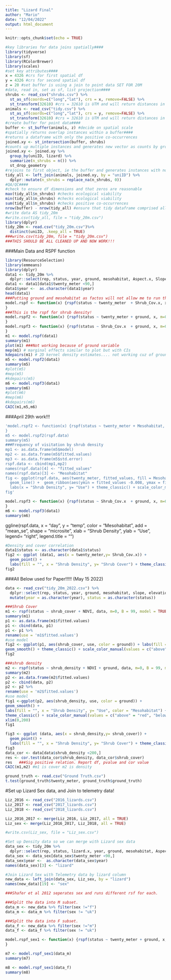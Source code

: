 ```yaml
---
title: "Lizard Final"
author: "Mario"
date: "12/04/2022"
output: html_document
---
```


```r
knitr::opts_chunk$set(echo = TRUE)
```
```r
#key libraries for data joins spatially####
library(tidyverse)
library(sf)
library(RColorBrewer)
library(scales)
#set key attributes####
x = 4326 #crs for first spatial df
y = 4326 #crs for second spatial df
z = 20 #set buffer is using a join to point data SET FOR 20M
#data, read in, set as sf, list projection####
shrubs <- read_csv("shrubs.csv") %>% 
  st_as_sf(coords=c("long","lat"), crs = x, remove=FALSE) %>% 
  st_transform(32610) #crs = 32610 is UTM and will return distances in meters
animals <- read_csv("tidy.csv") %>% 
  st_as_sf(coords=c("long","lat"), crs = y, remove=FALSE) %>% 
  st_transform(32610) #crs = 32610 is UTM and will return distances in meters
#create buffer for point data####
buffer <- st_buffer(animals, z) #decide on spatial scale
#spatially returns overlap instances within a buffer####
#returns a dataframe with only the positive co-occurrences
joined.xy <- st_intersection(buffer, shrubs)
#counts up multiple instances and generates new vector as counts by grouping factors####
joined.xy <- joined.xy %>% 
  group_by(uniID, lizard) %>% 
  summarize(n_shrubs = n()) %>% 
  st_drop_geometry
#rejoins to first object, ie the buffer and generates instances with no overlaps as zero####
tidy_all <- left_join(animals, joined.xy, by = "uniID") %>% 
  dplyr::mutate(n_shrubs = replace_na(n_shrubs, 0))
#QA/QC####
#check to ensure df dimensions and that zeros are reasonable
max(tidy_all$n_shrubs) #checks ecological viability
min(tidy_all$n_shrubs) #checks ecological viability
sum(tidy_all$n_shrubs) #checks positive co-occurrences
nrow(buffer) - nrow(tidy_all) #ensure that tidy dataframe comprised all buffers
#write data AS tidy_20m
#write.csv(tidy_all, file = "tidy_20m.csv")
library(dplyr)
tidy_20m <- read.csv("tidy_20m.csv")%>%
  distinct(uniID, .keep_all = TRUE)
###write.csv(tidy_20m, file = "tidy_20m.csv")
###THIS SHOULD BE ALL CLEANED UP AND NOW WORK!!!
```
###Main Data and RSPF function
```r
library(ResourceSelection)
library(emmeans)
library(dplyr)
data1 <- tidy_20m %>%
  dplyr::select(rep, status, year, ground, mesohabitat, Aspect.x, Slope.x, Elev.x, KDF.x, Shrub_Cov.x, NDVI.x, Solar.x, aspect.cat, twenty_meter)
data1 <- data1[data1$twenty_meter <90,]
data1$year <-  as.character(data1$year)
head(data1)
###Putting ground and mesohabitat as factos will not allow me to run the plot, mep or kdepairs
model.rspf <- function(x) {rspf(status ~ twenty_meter  + Shrub_Cov.x, x, m=0, B = 99, model = TRUE)
}
###This is the rspf for shrub density!
model.rspf2 <- function(x) {rspf(status ~ twenty_meter + ground, x, m=0, B = 99, model = TRUE)
}
model.rspf3 <- function(x) {rspf(status ~ Shrub_Cov.x  + ground, x, m=0, B = 99, model = TRUE)
}
m1 <- model.rspf(data1)
summary(m1)
plot(m1) ###Not working because of ground variable
mep(m1) # marginal effects similar to plot but with CIs
kdepairs(m1) # 2D kernel density estimates.... not working cuz of ground variabl
m5 <- model.rspf2(data1)
summary(m5)
#plot(m5) 
#mep(m5)
#kdepairs(m5)
m6 <- model.rspf3(data1)
summary(m6)
#plot(m6) 
#mep(m6)
#kdepairs(m6)
CAIC(m1,m5,m6)
```

###April 29th work!!!
```r
'model.rspf2 <- function(x) {rspf(status ~ twenty_meter + Mesohabitat, x, m=0, B = 95, model = TRUE)
}
m5 <- model.rspf2(rspf.data)
summary(m5)
###Frequency of visitation by shrub density
mp1 <- as.data.frame(m5$model)
mp2 <- as.data.frame(m5$fitted.values)
mp3 <- as.data.frame(m5$std.error)
rspf.data <- cbind(mp1,mp2)
names(rspf.data)[4] <- "fitted_values"
names(rspf.data)[3] <- "Mesohabitat"
fig <- ggplot(rspf.data, aes(twenty_meter, fitted_values, fill = Mesohabitat)) +
  geom_line() +  geom_ribbon(aes(ymin = fitted_values -0.008, ymax = fitted_values +0.008, fill = Mesohabitat), alpha = 0.4)+
  labs(x = "Shrub Density", y= "Use") + theme_classic() + scale_color_manual(values = c("above" = "red", "below" = "dark blue")) + geom_line(aes(y = fitted_values))+ scale_fill_manual(values=c("red", "dark blue"), name="Mesohabitat") + theme(aspect.ratio = 1)
fig'
```

```r
model.rspf3 <- function(x) {rspf(status ~ Shrub_Cov.x  + ground, x, m=0, B = 99, model = TRUE)
}
m6 <- model.rspf3(data1)
summary(m6)
```

ggline(rspf.data, x = "day", y = "temp", color = "Mesohabitat",
 add = "mean_se", shape = "microsite", xlab = "Shrub Density", ylab = "Use", legend= "right", legend.title = "")
```r
#Density and cover correlation
data1$status <- as.character(data1$status)
fig2 <- ggplot (data1, aes(x = twenty_meter,y= Shrub_Cov.x)) +
  geom_point() +
  labs(fill = "", x = "Shrub Density", y= "Shrub Cover") + theme_classic() +  scale_color_manual(values = c("0" = "red", "1" = "dark blue")) + labs(fill = "Status") + theme(aspect.ratio = 1)  + xlim(0,60) + labs(color = "Mesohabitat") + geom_smooth(method = lm, se=F)
fig2 
```
###All Below used for Paper!!!!! (May 15 2022)
```r
data <- read_csv("tidy_20m_2022.csv") %>%
  dplyr::select(rep, status, year, ground, mesohabitat, slope, elevation, shrub_cover, shrub_density, NDVI, solar) %>%
  mutate(year = as.character(year), status = as.character(status))
```
```r
###Shrub Cover
m1 <- rspf(status ~ shrub_cover + NDVI, data, m=0, B = 99, model = TRUE)
summary(m1)
p1 <- as.data.frame(m1$fitted.values)
p1 <- cbind(data, p1)
p1 <- p1 %>%
rename(use = 'm1$fitted.values')
#use model
fig2 <- ggplot(p1, aes(shrub_cover, use, color = ground)) + labs(fill = "", x = "Shrub Cover", y= "Use", color = "Mesohabitat") +
geom_smooth() + theme_classic() + scale_color_manual(values = c("above" = "red", "below" = "dark blue")) + labs(fill = "Mesohabitat") + theme(aspect.ratio = 1)
fig2
```
```r
###shrub density
m2 <- rspf(status ~ shrub_density + NDVI + ground, data, m=0, B = 99, model = TRUE)
summary(m2)
p2 <- as.data.frame(m2$fitted.values)
p2 <- cbind(data, p2)
p2 <- p2 %>%
rename(use = 'm2$fitted.values')
#use model
fig1 <-ggplot(p2, aes(shrub_density, use, color = ground)) +
geom_smooth() +
labs(fill = "", x = "Shrub Density", y= "Use", color = "Mesohabitat") +
theme_classic() + scale_color_manual(values = c("above" = "red", "below" = "dark blue")) + labs(fill = "Mesohabitat") + theme(aspect.ratio = 1) +
xlim(0,200)
fig1
```
```r
fig3 <- ggplot (data, aes(x = shrub_density,y= shrub_cover)) +
  geom_point() +
  labs(fill = "", x = "Shrub Density", y= "Shrub Cover") + theme_classic() +  scale_color_manual(values = c("0" = "red", "1" = "dark blue")) + labs(fill = "Status") + theme(aspect.ratio = 1)  + xlim(0,60) + labs(color = "Mesohabitat")
fig3
data_cor <- data[data$shrub_density <200,]
res <- cor.test(data_cor$shrub_density, data_cor$shrub_cover)
res   ###Sig positive relation. Report df, pvalue and cor value
CAIC(m1,m2) #m1 is cover m2 is density
```

```r
ground_truth <- read.csv("Ground Truth.csv")
t.test(ground_truth$twenty_meter, ground_truth$ground_truth)
```

#Set up Lizard Sex data, and Join to telemetry data!
```r
Liz_2016 <- read_csv("2016_lizards.csv")
Liz_2017 <- read_csv("2017_lizards.csv")
Liz_2018 <- read_csv("2018_lizards.csv")

Liz_2016_2017 <- merge(Liz_2016, Liz_2017, all = TRUE)
Liz_sex <- merge(Liz_2016_2017, Liz_2018, all = TRUE)

#write.csv(Liz_sex, file = "Liz_sex.csv")

#Set up Density data so we can merge with Lizard sex data
data_sex <- tidy_20m %>%
  dplyr::select(rep, status, lizard.x, year, ground, mesohabitat, Aspect.x, Slope.x, Elev.x, KDF.x, Shrub_Cov.x, NDVI.x, Solar.x, aspect.cat, twenty_meter)
data_sex <- data_sex[data_sex$twenty_meter <90,]
data_sex$year <-  as.character(data_sex$year)
names(data_sex)[3] <- "lizard"

#Join Lizard Sex with Telemetry data by lizard column
new_data <- left_join(data_sex, Liz_sex, by = "lizard")
names(new_data)[19] <- "sex"

###Shafer et al 2012 seperates sex and runs different rsf for each.

###Split the data into M subset.
data_m <- new_data %>% filter(sex !="f")
data_m <- data_m %>% filter(sex != "uk")

###Split the data into F subset.
data_f <- new_data %>% filter(sex !="m")
data_f <- data_f %>% filter(sex != "uk")

model.rspf_sex1 <- function(x) {rspf(status ~ twenty_meter + ground, x, m=0, B = 99, model = TRUE)
}

m7 <- model.rspf_sex1(data_m)
summary(m7)

m8 <- model.rspf_sex1(data_f)
summary(m8)
```